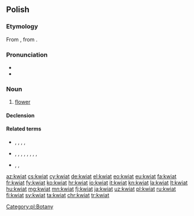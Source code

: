 ==Polish==

===Etymology===
From {{inh|pl|sla-pro|*květъ}}, from {{der|pl|ine-pro|*ḱwoyt-o-|gloss=white, light}}.

===Pronunciation===
* {{pl-IPA}}
* {{audio|Pl-kwiat.ogg|audio|lang=pl}}

===Noun===
{{pl-noun|m-in|dim=kwiatek}}

# [[flower]]

====Declension====
{{pl-decl-noun-m-in|dats=kwiatowi / kwiatu|locs=kwiecie}}

====Related terms====
* {{qualifier|verbs}} {{l|pl|kwiecić||to adorn with flowers}}, {{l|pl|kwitnąć||to bloom, to blossom}}, {{l|pl|przekwitać||to wither, to fade}}, {{l|pl|rozkwitać||to bloom, to blossom}}, {{l|pl|wykwitać||to effloresce, to appear}}
* {{qualifier|nouns}} {{l|pl|kwiaciarka||florist}}, {{l|pl|kwiaciarnia||florist's}}, {{l|pl|kwiatostan||inflorescence}}, {{l|pl|kwiatuszek}}, {{l|pl|kwiecie||blossom}}, {{l|pl|kwiecień||april}}, {{l|pl|kwietnik||flowerbed}}, {{l|pl|wykwit||efflorescence}}, {{l|pl|rozkwit||bloom, flowering, prime}}
* {{qualifier|adjectives}} {{l|pl|kwiatowy||floral}}, {{l|pl|kwiecisty||flowery}}, {{l|pl|kwietny}}

[[Category:pl:Botany]]

[[az:kwiat]]
[[cs:kwiat]]
[[cy:kwiat]]
[[de:kwiat]]
[[el:kwiat]]
[[eo:kwiat]]
[[eu:kwiat]]
[[fa:kwiat]]
[[fr:kwiat]]
[[fy:kwiat]]
[[ko:kwiat]]
[[hr:kwiat]]
[[io:kwiat]]
[[it:kwiat]]
[[kn:kwiat]]
[[la:kwiat]]
[[lt:kwiat]]
[[hu:kwiat]]
[[mg:kwiat]]
[[mn:kwiat]]
[[fj:kwiat]]
[[ja:kwiat]]
[[uz:kwiat]]
[[pl:kwiat]]
[[ru:kwiat]]
[[fi:kwiat]]
[[sv:kwiat]]
[[ta:kwiat]]
[[chr:kwiat]]
[[tr:kwiat]]